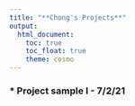 ```yaml
---
title: "**Chong's Projects**"
output: 
  html_document:
    toc: true
    toc_float: true
    theme: cosmo
---
```


### * **Project sample I** - 7/2/21
